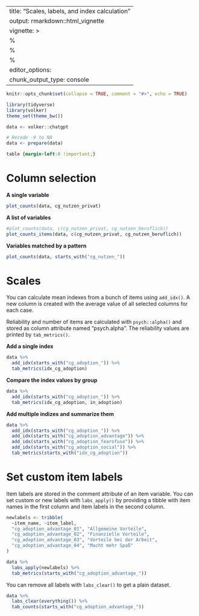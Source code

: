 
---
title: "Scales, labels, and index calculation"
output: rmarkdown::html_vignette
vignette: >
  %\VignetteIndexEntry{Table variations}
  %\VignetteEncoding{UTF-8}
  %\VignetteEngine{knitr::rmarkdown}
editor_options: 
  chunk_output_type: console
---

```r
knitr::opts_chunk$set(collapse = TRUE, comment = "#>", echo = TRUE)

library(tidyverse)
library(volker)
theme_set(theme_bw())

data <- volker::chatgpt

# Recode -9 to NA
data <- prepare(data)

```

```css
table {margin-left:0 !important;}
```

# Column selection

**A single variable**
```r
plot_counts(data, cg_nutzen_privat)
```


**A list of variables**
```r
#plot_counts(data, c(cg_nutzen_privat, cg_nutzen_beruflich))
plot_counts_items(data, c(cg_nutzen_privat, cg_nutzen_beruflich))
```


**Variables matched by a pattern**
```r
plot_counts(data, starts_with("cg_nutzen_"))
```


# Scales

You can calculate mean indexes from a bunch of items using `add_idx()`. 
A new column is created with the average value of all selected columns
for each case. 

Reliability and number of items are calculated with `psych::alpha()`
and stored as column attribute named "psych.alpha". The reliability values 
are printed by `tab_metrics()`.

**Add a single index**
```r
data %>%
  add_idx(starts_with("cg_adoption_")) %>%
  tab_metrics(idx_cg_adoption)
```

**Compare the index values by group**
```r
data %>%
  add_idx(starts_with("cg_adoption_")) %>%
  tab_metrics(idx_cg_adoption, in_adoption)
```

**Add multiple indizes and summarize them**
```r
data %>%
  add_idx(starts_with("cg_adoption_")) %>%
  add_idx(starts_with("cg_adoption_advantage")) %>%
  add_idx(starts_with("cg_adoption_fearofuse")) %>%
  add_idx(starts_with("cg_adoption_social")) %>%
  tab_metrics(starts_with("idx_cg_adoption"))
```


# Set custom item labels

Item labels are stored in the comment attribute of an item variable. 
You can set custom or new labels with `labs_apply()` by providing a tibble 
with item names in the first column
and item labels in the second column.

```r
newlabels <- tribble(
  ~item_name, ~item_label,
  "cg_adoption_advantage_01", "Allgemeine Vorteile",
  "cg_adoption_advantage_02", "Finanzielle Vorteile",
  "cg_adoption_advantage_03", "Vorteile bei der Arbeit",
  "cg_adoption_advantage_04", "Macht mehr Spaß"
)

data %>%
  labs_apply(newlabels) %>%
  tab_metrics(starts_with("cg_adoption_advantage_"))
```


You can remove all labels with `labs_clear()` to get a plain dataset.

```r
data %>%
  labs_clear(everything()) %>%
  tab_counts(starts_with("cg_adoption_advantage_"))
```

